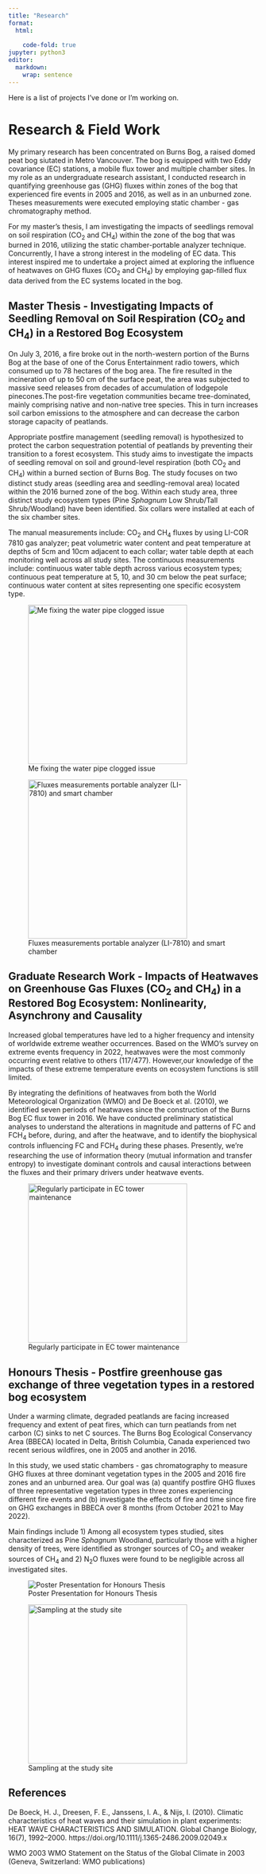 ```yaml
---
title: "Research"
format: 
  html:
    
    code-fold: true
jupyter: python3
editor: 
  markdown: 
    wrap: sentence
---
```


Here is a list of projects I've done or I'm working on.

# Research & Field Work

My primary research has been concentrated on Burns Bog, a raised domed peat bog siutated in Metro Vancouver.
The bog is equipped with two Eddy covariance (EC) stations, a mobile flux tower and multiple chamber sites.
In my role as an undergraduate research assistant, I conducted research in quantifying greenhouse gas (GHG) fluxes within zones of the bog that experienced fire events in 2005 and 2016, as well as in an unburned zone.
Theses measurements were executed employing static chamber - gas chromatography method.

For my master's thesis, I am investigating the impacts of seedlings removal on soil respiration (CO~2~ and CH~4~) within the zone of the bog that was burned in 2016, utilizing the static chamber-portable analyzer technique.
Concurrently, I have a strong interest in the modeling of EC data.
This interest inspired me to undertake a project aimed at exploring the influence of heatwaves on GHG fluxes (CO~2~ and CH~4~) by employing gap-filled flux data derived from the EC systems located in the bog.

## Master Thesis - Investigating Impacts of Seedling Removal on Soil Respiration (CO~2~ and CH~4~) in a Restored Bog Ecosystem

On July 3, 2016, a fire broke out in the north-western portion of the Burns Bog at the base of one of the Corus Entertainment radio towers, which consumed up to 78 hectares of the bog area.
The fire resulted in the incineration of up to 50 cm of the surface peat, the area was subjected to massive seed releases from decades of accumulation of lodgepole pinecones.The post-fire vegetation communities became tree-dominated, mainly comprising native and non-native tree species.
This in turn increases soil carbon emissions to the atmosphere and can decrease the carbon storage capacity of peatlands.

Appropriate postfire management (seedling removal) is hypothesized to protect the carbon sequestration potential of peatlands by preventing their transition to a forest ecosystem.
This study aims to investigate the impacts of seedling removal on soil and ground-level respiration (both CO~2~ and CH~4~) within a burned section of Burns Bog.
The study focuses on two distinct study areas (seedling area and seedling-removal area) located within the 2016 burned zone of the bog.
Within each study area, three distinct study ecosystem types (Pine *Sphagnum* Low Shrub/Tall Shrub/Woodland) have been identified.
Six collars were installed at each of the six chamber sites.

The manual measurements include: CO~2~ and CH~4~ fluxes by using LI-COR 7810 gas analyzer; peat volumetric water content and peat temperature at depths of 5cm and 10cm adjacent to each collar; water table depth at each monitoring well across all study sites.
The continuous measurements include: continuous water table depth across various ecosystem types; continuous peat temperature at 5, 10, and 30 cm below the peat surface; continuous water content at sites representing one specific ecosystem type.

![Me fixing the water pipe clogged issue](images/pipeclogged.jpg){fig-align="left" width="320"}

![Fluxes measurements portable analyzer (LI-7810) and smart chamber](images/fluxesmeasurements.jpg){fig-align="left" width="320"}

## Graduate Research Work - Impacts of Heatwaves on Greenhouse Gas Fluxes (CO~2~ and CH~4~) in a Restored Bog Ecosystem: Nonlinearity, Asynchrony and Causality

Increased global temperatures have led to a higher frequency and intensity of worldwide extreme weather occurrences.
Based on the WMO's survey on extreme events frequency in 2022, heatwaves were the most commonly occurring event relative to others (117/477).
However,our knowledge of the impacts of these extreme temperature events on ecosystem functions is still limited.

By integrating the definitions of heatwaves from both the World Meteorological Organization (WMO) and De Boeck et al. (2010), we identified seven periods of heatwaves since the construction of the Burns Bog EC flux tower in 2016.
We have conducted preliminary statistical analyses to understand the alterations in magnitude and patterns of FC and FCH~4~ before, during, and after the heatwave, and to identify the biophysical controls influencing FC and FCH~4~ during these phases.
Presently, we're researching the use of information theory (mutual information and transfer entropy) to investigate dominant controls and causal interactions between the fluxes and their primary drivers under heatwave events.

![Regularly participate in EC tower maintenance](images/towermaintenance.jpg){fig-align="left" width="320"}

## Honours Thesis - Postfire greenhouse gas exchange of three vegetation types in a restored bog ecosystem

Under a warming climate, degraded peatlands are facing increased frequency and extent of peat fires, which can turn peatlands from net carbon (C) sinks to net C sources.
The Burns Bog Ecological Conservancy Area (BBECA) located in Delta, British Columbia, Canada experienced two recent serious wildfires, one in 2005 and another in 2016.

In this study, we used static chambers - gas chromatography to measure GHG fluxes at three dominant vegetation types in the 2005 and 2016 fire zones and an unburned area.
Our goal was (a) quantify postfire GHG fluxes of three representative vegetation types in three zones experiencing different fire events and (b) investigate the effects of fire and time since fire on GHG exchanges in BBECA over 8 months (from October 2021 to May 2022).

Main findings include 1) Among all ecosystem types studied, sites characterized as Pine *Sphagnum* Woodland, particularly those with a higher density of trees, were identified as stronger sources of CO~2~ and weaker sources of CH~4~ and 2) N~2~O fluxes were found to be negligible across all investigated sites.

![Poster Presentation for Honours Thesis](images/honoursposter.jpg){fig-align="left"}

![Sampling at the study site](images/sampling.jpg){fig-align="left" width="320"}

## References

De Boeck, H. J., Dreesen, F. E., Janssens, I. A., & Nijs, I.
(2010).
Climatic characteristics of heat waves and their simulation in plant experiments: HEAT WAVE CHARACTERISTICS AND SIMULATION. Global Change Biology, 16(7), 1992--2000.
https://doi.org/10.1111/j.1365-2486.2009.02049.x

WMO 2003 WMO Statement on the Status of the Global Climate in 2003 (Geneva, Switzerland: WMO publications)
